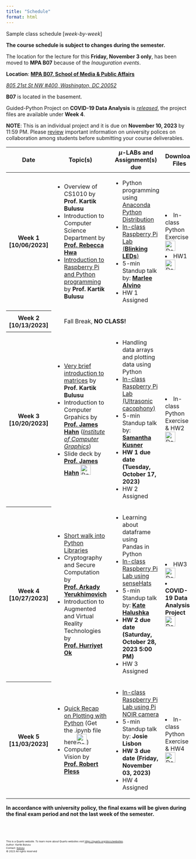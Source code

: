 ```yaml
---
title: "Schedule"
format: html
---
```


Sample class schedule [*week-by-week*]

::: {.callout-warning appearance="simple"}
**The course schedule is subject to changes during the semester.**
:::

:::{.callout-important title="Location change"}
The location for the lecture for this **Friday, November 3 only**, has been moved to **MPA B07** because of the _Inauguration events_.

**Location**: <u>__MPA B07, School of Media & Public Affairs__</u>

[_805 21st St NW #400, Washington, DC 20052_](https://www.google.com/maps/dir//school+of+media+and+public+affairs/data=!4m6!4m5!1m1!4e2!1m2!1m1!1s0x89b7b7b08af3296f:0x3e32dedd82d144b3?sa=X&ved=2ahUKEwjhzKDZsKOCAxVauIkEHfzUD4YQ9Rd6BAhOEAA)

**B07** is located in the basement.
:::


::: {.callout-note appearance="default" title="Guided Python Project released"}
Guided-Python Project on **COVID-19 Data Analysis** is <u>_released_</u>, the project files are available under **Week 4**.

**NOTE**: This is an individual project and it is due on **November 10, 2023** by 11:59 PM. Please [review](summary-policy.qmd) important information on university polices on collaboration among students before submitting your course deliverables.
:::

<!-- :::{.callout-tip appearance="default" title="Hint"}
When you're working on **HW2**, for <u>__Question 3.__</u> make sure to include the argument `encoding='ISO-8859-1'` in your `pd.read_csv()` call or else you'll encounter an error. The following code should be entered in the cell that includes the filename and encoding arguments as shown:

`df = pd.read_csv("apsc1001_cs1010_400mgml_flow.csv", encoding='ISO-8859-1')`
::: -->

<table class="table table-hover w-auto">
  <colgroup>
    <col style="width:5%">
    <col style="width:35%">
    <col style="width:35%">
    <col style="width:25%">
  </colgroup> 
  <thead>
    <tr class="table-primary">
      <th scope="col">Date</th>
      <th scope="col">Topic(s)</th>
      <th scope="col">$\mu$-LABs and Assignment(s) due</th>
      <th scope="col">Download Files</th>
    </tr>
  </thead>
  <tbody>
    <tr class="table-active">
      <th scope="row">Week 1 [10/06/2023]</th>
      <td>
        <ul>
          <li>Overview of CS1010 by **Prof. Kartik Bulusu**</li>
          <li>Introduction to Computer Science Department by [**Prof. Rebecca Hwa**](https://cs.engineering.gwu.edu/rebecca-hwa)</li>
          <li>[Introduction to Raspberry Pi and Python programming](lecture_notes/week1-intro-cs1010.qmd) by **Prof. Kartik Bulusu**</li>
        </ul>  
      </td>
      <td>
        <ul>
          <li>Python programming using [Anaconda Python Distribution](www.anaconda.com)</li>
          <li>[In-class Raspberry Pi Lab (**Blinking LEDs**)](lecture_notes/week1-rasp-pi.qmd)</li>
          <li>5-min Standup talk by: [**Marlee Alvino**](standup.qmd#marlee-alvino)</li>
          <li>HW 1 Assigned</li>
        </ul>
      </td>
      <td>
        <li>In-class Python Exercise  <a href = "https://github.com/GWU-CSCI1010/gwu-csci1010.github.io/raw/main/download/Week1.zip" download>![Download button](images/file-black.png){width=28}</a></li>
        <li>HW1 <a href = "https://github.com/GWU-CSCI1010/gwu-csci1010.github.io/raw/main/download/HW1.zip" download>![Download button](images/file-black.png){width=28}</li>
      </td>
      <tr>
      <th scope="row">Week 2 [10/13/2023]</th>
      <td colspan="3">
        <ul>
            Fall Break, **NO CLASS!**
        </ul>
      </td>
    </tr>
    <tr class="table-active">
      <th scope="row">Week 3 [10/20/2023]</th>
      <td>
        <ul>
          <li>[Very brief introduction to matrices](lecture_notes/week3-matrices.qmd) by **Prof. Kartik Bulusu**</li>
          <li>Introduction to Computer Grpahics by [**Prof. James Hahn**](https://www.cs.seas.gwu.edu/james-hahn) ([*Institute of Computer Graphics*](https://icg.gwu.edu))</li>
          <li>Slide deck by [**Prof. James Hahn**](https://www.cs.seas.gwu.edu/james-hahn) <a href = "https://github.com/GWU-CSCI1010/gwu-csci1010.github.io/raw/main/download/CSCI_1010.10.20.2023.pdf" download>![Download button](images/file-black.png){width=28}</a></li>
        </ul>
      </td>
      <td>
        <ul>
          <li>Handling data arrays and plotting data using Python</li> 
          <li>[In-class Raspberry Pi Lab (Ultrasonic cacophony)](lecture_notes/week3-rasp-pi-ultrasound.qmd)</li> 
          <li>5-min Standup talk by: [**Samantha Kusner**](standup.qmd#samantha-kusner)</li>
          <li>**HW 1 due date (Tuesday, October 17, 2023)**</li>
          <li>HW 2 Assigned</li>
        </ul>
      </td>
      <td>
        <li>In-class Python Exercise & HW2 <a href = "https://github.com/GWU-CSCI1010/gwu-csci1010.github.io/raw/main/download/Week3.zip" download>![Download button](images/file-black.png){width=28}</a></li>
      </td> 
    <tr>
      <th scope="row">Week 4 [10/27/2023]</th>
      <td>
        <ul>
          <li>[Short walk into Python Libraries](lecture_notes/week4-python-libraries.qmd)</li>
          <li>Cryptography and Secure Computation by [**Prof. Arkady Yerukhimovich**](https://www2.seas.gwu.edu/~arkady/)</li>
          <li>Introduction to Augmented and Virtual Reality Technologies by [**Prof. Hurriyet Ok**](https://www.linkedin.com/in/hurriyetok/)</li>
        </ul>
      </td>
      <td>
        <ul>
          <li>Learning about dataframe using Pandas in Python</li>
          <li>[In-class Raspberry Pi Lab using senseHats](lecture_notes/week4-sense-HAT.qmd)</li>
          <li>5-min Standup talk by: [**Kate Halushka**](standup.qmd#kate-halushka)</li>
          <li>**HW 2 due date (Saturday, October 28, 2023 5:00 PM)**</li>
          <li>HW 3 Assigned</li>
        </ul>
      </td>
      <td>
        <li>HW3 <a href = "https://github.com/GWU-CSCI1010/gwu-csci1010.github.io/raw/main/download/Week4.zip" download>![Download button](images/file-black.png){width=28}</a></li>
        <li>**COVID-19 Data Analysis Project** <a href = "https://github.com/GWU-CSCI1010/gwu-csci1010.github.io/raw/main/download/COVID_Project.zip" download>![Download button](images/file-black.png){width=28}</a></li>
      </td>
    </tr>
    <tr class="table-active">
      <th scope="row">Week 5 [11/03/2023]</th>
      <td>
        <ul>
          <li>[Quick Recap on Plotting with Python](lecture_notes/week5-plotting.qmd) (Get the .ipynb file here<a href = "https://github.com/GWU-CSCI1010/gwu-csci1010.github.io/raw/main/download/RecapPlotting_SineApprox.zip" download>![Download button](images/file-black.png){width=28}</a>)</li>
          <li>Computer Vision by [**Prof. Robert Pless**](https://www.cs.seas.gwu.edu/robert-pless)</li>
        </ul>
      </td>
      <td>
        <ul>
          <li>[In-class Raspberry Pi Lab using Pi NOIR camera](lecture_notes/week5-pi-picam.qmd)</li>
          <li>5-min Standup talk by: **Josie Lisbon**</li>
          <li>**HW 3 due date (Friday, November 03, 2023)**</li>
          <li>HW 4 Assigned</li>
        </ul>
      </td>
      <td>
        <li>In-class Python Exercise & HW4 <a href = "https://github.com/GWU-CSCI1010/gwu-csci1010.github.io/raw/main/download/Week5.zip" download>![Download button](images/file-black.png){width=28}</a></li>
      </td> 
    </tr>
    <!-- </tr>
        <tr class="table-secondary">
        <th colspan="4"><u>NOTE</u>: In accordance with university policy, the final exams will be given during the final exam period and not the last week of the semester</th>
    </tr> -->

  </tbody>
</table>


:::{.callout-note appearance="default"}
**In accordance with university policy, the final exams will be given during the final exam period and not the last week of the semester.**
:::


<br><br>
<footer>
  <p><small><small><small><small>This is a Quarto website. To learn more about Quarto websites visit <https://quarto.org/docs/websites>.<br>
  Author: Kartik Bulusu<br>
  Contact: <a href="mailto:bulusu@gwu.edu">bulusu</a><br>
  &copy; 2023 All rights reserved</small></small></small></small></p>
</footer>
